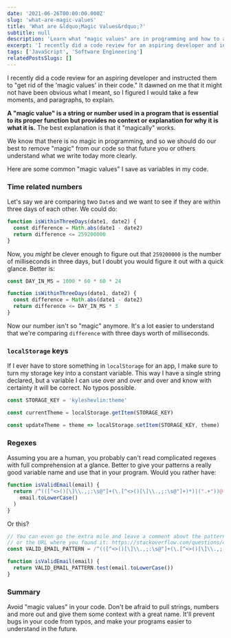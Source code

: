 ```yaml
---
date: '2021-06-26T00:00:00.000Z'
slug: 'what-are-magic-values'
title: 'What are &ldquo;Magic Values&rdquo;?'
subtitle: null
description: 'Learn what "magic values" are in programming and how to avoid them to improve the quality of your code.'
excerpt: 'I recently did a code review for an aspiring developer and instructed them to &ldquo;get rid of the &lsquo;magic values&rsquo; in their code.&rdquo; It dawned on me that it might not have been obvious what I meant, so I figured I would take a few moments, and paragraphs, to explain.'
tags: ['JavaScript', 'Software Engineering']
relatedPostsSlugs: []
---
```


I recently did a code review for an aspiring developer and instructed them to "get rid of the 'magic values' in their code." It dawned on me that it might not have been obvious what I meant, so I figured I would take a few moments, and paragraphs, to explain.

**A "magic value" is a string or number used in a program that is essential to its proper function but provides no context or explanation for why it is what it is.** The best explanation is that it "magically" works.

We know that there is no magic in programming, <Marker content="Though it certainly seems like it at times." /> and so we should do our best to remove "magic" from our code so that future you or others understand what we write today more clearly.

Here are some common "magic values" I save as variables in my code.

### Time related numbers

Let's say we are comparing two `Date`s and we want to see if they are within three days of each other. We could do:

```javascript
function isWithinThreeDays(date1, date2) {
  const difference = Math.abs(date1 - date2)
  return difference <= 259200000
}
```

Now, you _might_ be clever enough to figure out that `259200000` is the number of milliseconds in three days, but I doubt you would figure it out with a quick glance. Better is:

```javascript
const DAY_IN_MS = 1000 * 60 * 60 * 24

function isWithinThreeDays(date1, date2) {
  const difference = Math.abs(date1 - date2)
  return difference <= DAY_IN_MS * 3
}
```

Now our number isn't so "magic" anymore. It's a lot easier to understand that we're comparing `difference` with three days worth of milliseconds.

### `localStorage` keys

If I ever have to store something in `localStorage` for an app, I make sure to turn my storage key into a constant variable. This way I have a single string declared, but a variable I can use over and over and over and know with certainty it will be correct. No typos possible.

```javascript
const STORAGE_KEY = 'kyleshevlin:theme'

const currentTheme = localStorage.getItem(STORAGE_KEY)

const updateTheme = theme => localStorage.setItem(STORAGE_KEY, theme)
```

### Regexes

Assuming you are a human, you probably can't read complicated regexes with full comprehension at a glance. Better to give your patterns a really good variable name and use that in your program. Would you rather have:

```javascript
function isValidEmail(email) {
  return /^(([^<>()[\]\\.,;:\s@"]+(\.[^<>()[\]\\.,;:\s@"]+)*)|(".+"))@((\[[0-9]{1,3}\.[0-9]{1,3}\.[0-9]{1,3}\.[0-9]{1,3}\])|(([a-zA-Z\-0-9]+\.)+[a-zA-Z]{2,}))$/.test(
    email.toLowerCase()
  )
}
```

Or this?

```javascript
// You can even go the extra mile and leave a comment about the pattern
// or the URL where you found it: https://stackoverflow.com/questions/46155/how-to-validate-an-email-address-in-javascript
const VALID_EMAIL_PATTERN = /^(([^<>()[\]\\.,;:\s@"]+(\.[^<>()[\]\\.,;:\s@"]+)*)|(".+"))@((\[[0-9]{1,3}\.[0-9]{1,3}\.[0-9]{1,3}\.[0-9]{1,3}\])|(([a-zA-Z\-0-9]+\.)+[a-zA-Z]{2,}))$/

function isValidEmail(email) {
  return VALID_EMAIL_PATTERN.test(email.toLowerCase())
}
```

### Summary

Avoid "magic values" in your code. Don't be afraid to pull strings, numbers and more out and give them some context with a great name. It'll prevent bugs in your code from typos, and make your programs easier to understand in the future.
